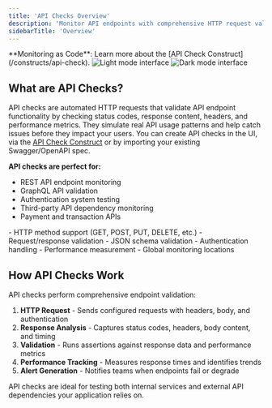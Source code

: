 ```yaml
---
title: 'API Checks Overview'
description: 'Monitor API endpoints with comprehensive HTTP request validation, performance testing, and detailed response analysis.'
sidebarTitle: 'Overview'
---
```

<Tip>
**Monitoring as Code**: Learn more about the [API Check Construct](/constructs/api-check).
</Tip>  

<Frame>
<img 
  className="block dark:hidden" 
  src="/images/api-check-light.png" 
  alt="Light mode interface"
/>
<img 
  className="hidden dark:block" 
  src="/images/api-check-dark.png" 
  alt="Dark mode interface"
/>
</Frame>

## What are API Checks?

API checks are automated HTTP requests that validate API endpoint functionality by checking status codes, response content, headers, and performance metrics. They simulate real API usage patterns and help catch issues before they impact your users. You can create API checks in the UI, via the [API Check Construct](/constructs/api-check) or by importing your existing Swagger/OpenAPI spec.

**API checks are perfect for:**
- REST API endpoint monitoring
- GraphQL API validation
- Authentication system testing
- Third-party API dependency monitoring
- Payment and transaction APIs

<Accordion title="Key capabilities" icon="api">
- HTTP method support (GET, POST, PUT, DELETE, etc.)
- Request/response validation
- JSON schema validation
- Authentication handling
- Performance measurement
- Global monitoring locations
</Accordion>

## How API Checks Work

API checks perform comprehensive endpoint validation:

1. **HTTP Request** - Sends configured requests with headers, body, and authentication
2. **Response Analysis** - Captures status codes, headers, body content, and timing
3. **Validation** - Runs assertions against response data and performance metrics
4. **Performance Tracking** - Measures response times and identifies trends
5. **Alert Generation** - Notifies teams when endpoints fail or degrade

<Tip>
API checks are ideal for testing both internal services and external API dependencies your application relies on.
</Tip>




